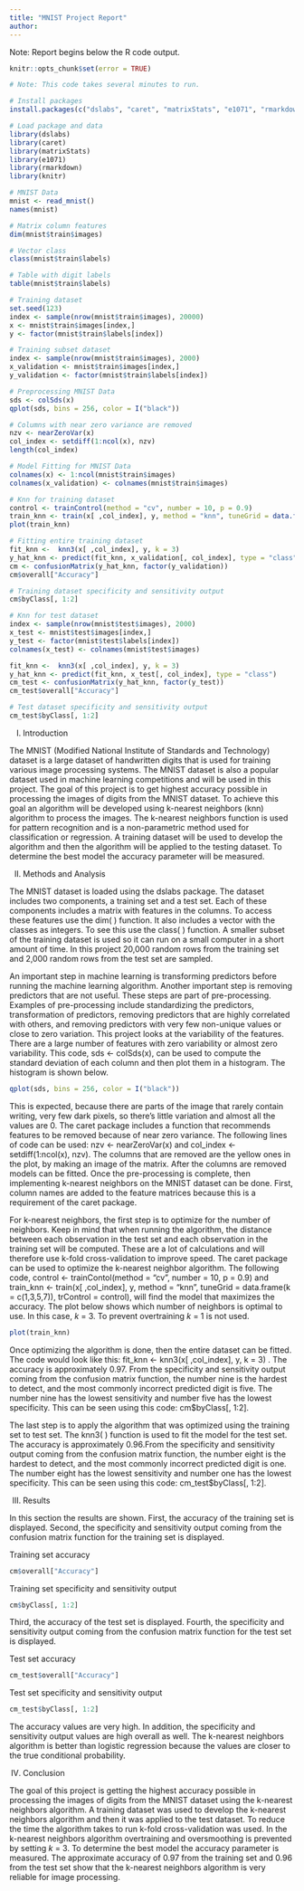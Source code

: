 ```yaml
---
title: "MNIST Project Report"
author:
---
```


Note: Report begins below the R code output.

```r
knitr::opts_chunk$set(error = TRUE)
```

```r

# Note: This code takes several minutes to run.

# Install packages
install.packages(c("dslabs", "caret", "matrixStats", "e1071", "rmarkdown","knitr"))

# Load package and data
library(dslabs)
library(caret)
library(matrixStats)
library(e1071)
library(rmarkdown)
library(knitr)

# MNIST Data
mnist <- read_mnist()
names(mnist)

# Matrix column features 
dim(mnist$train$images)

# Vector class
class(mnist$train$labels)

# Table with digit labels
table(mnist$train$labels)

# Training dataset
set.seed(123)
index <- sample(nrow(mnist$train$images), 20000)
x <- mnist$train$images[index,]
y <- factor(mnist$train$labels[index])

# Training subset dataset
index <- sample(nrow(mnist$train$images), 2000)
x_validation <- mnist$train$images[index,]
y_validation <- factor(mnist$train$labels[index])

# Preprocessing MNIST Data
sds <- colSds(x)
qplot(sds, bins = 256, color = I("black"))

# Columns with near zero variance are removed
nzv <- nearZeroVar(x)
col_index <- setdiff(1:ncol(x), nzv)
length(col_index)

# Model Fitting for MNIST Data
colnames(x) <- 1:ncol(mnist$train$images)
colnames(x_validation) <- colnames(mnist$train$images)

# Knn for training dataset
control <- trainControl(method = "cv", number = 10, p = 0.9)
train_knn <- train(x[ ,col_index], y, method = "knn", tuneGrid = data.frame(k = c(1,3,5,7)), trControl = control)
plot(train_knn)

# Fitting entire training dataset
fit_knn <-  knn3(x[ ,col_index], y, k = 3) 
y_hat_knn <- predict(fit_knn, x_validation[, col_index], type = "class")
cm <- confusionMatrix(y_hat_knn, factor(y_validation))
cm$overall["Accuracy"]  

# Training dataset specificity and sensitivity output
cm$byClass[, 1:2]

# Knn for test dataset
index <- sample(nrow(mnist$test$images), 2000)
x_test <- mnist$test$images[index,]
y_test <- factor(mnist$test$labels[index])
colnames(x_test) <- colnames(mnist$test$images)

fit_knn <-  knn3(x[ ,col_index], y, k = 3) 
y_hat_knn <- predict(fit_knn, x_test[, col_index], type = "class")
cm_test <- confusionMatrix(y_hat_knn, factor(y_test))
cm_test$overall["Accuracy"]  

# Test dataset specificity and sensitivity output
cm_test$byClass[, 1:2]
```


I) Introduction

The MNIST (Modified National Institute of Standards and Technology) dataset is a large dataset of handwritten digits that is used for training various image processing systems. The MNIST dataset is also a popular dataset used in machine learning competitions and will be used in this project. The goal of this project is to get highest accuracy possible in processing the images of digits from the MNIST dataset. To achieve this goal an algorithm will be developed using k-nearest neighbors (knn) algorithm to process the images. The k-nearest neighbors function is used for pattern recognition and is a non-parametric method used for classification or regression. A training dataset will be used to develop the algorithm and then the algorithm will be applied to the testing dataset. To determine the best model the accuracy parameter will be measured.  

II) Methods and Analysis 

The MNIST dataset is loaded using the dslabs package. The dataset includes two components, a training set and a test set. Each of these components includes a matrix with features in the columns. To access these features use the dim( ) function. It also includes a vector with the classes as integers. To see this use the class( ) function. A smaller subset of the training dataset is used so it can run on a small computer in a short amount of time. In this project 20,000 random rows from the training set and 2,000 random rows from the test set are sampled.

An important step in machine learning is transforming predictors before running the machine learning algorithm. Another important step is removing predictors that are not useful. These steps are part of pre-processing. Examples of pre-processing include standardizing the predictors, transformation of predictors, removing predictors that are highly correlated with others, and removing predictors with very few non-unique values or close to zero variation. This project looks at the variability of the features. There are a large number of features with zero variability or almost zero variability. This code, sds <- colSds(x), can be used to compute the standard deviation of each column and then plot them in a histogram. The histogram is shown below.

```r
qplot(sds, bins = 256, color = I("black"))
```

This is expected, because there are parts of the image that rarely contain writing, very few dark pixels, so there's little variation and almost all the values are 0. The caret package includes a function that recommends features to be removed because of near zero variance. The following lines of code can be used: nzv <- nearZeroVar(x) and col_index <- setdiff(1:ncol(x), nzv). The columns that are removed are the yellow ones in the plot, by making an image of the matrix. After the columns are removed models can be fitted. Once the pre-processing is complete, then implementing k-nearest neighbors on the MNIST dataset can be done. First, column names are added to the feature matrices because this is a requirement of the caret package.

For k-nearest neighbors, the first step is to optimize for the number of neighbors. Keep in mind that when running the algorithm, the distance between each observation in the test set and each observation in the training set will be computed. These are a lot of calculations and will therefore use k-fold cross-validation to improve speed. The caret package can be used to optimize the k-nearest neighbor algorithm. The following code,  control <- trainContol(method = “cv”, number = 10, p = 0.9) and train_knn <- train(x[ ,col_index], y, method = “knn”, tuneGrid = data.frame(k = c(1,3,5,7)), trControl = control), will find the model that maximizes the accuracy. The plot below shows which number of neighbors is optimal to use. In this case, $k$ = 3. To prevent overtraining $k$ = 1 is not used. 

```r
plot(train_knn)
```

Once optimizing the algorithm is done, then the entire dataset can be fitted. The code would look like this: fit_knn <-  knn3(x[ ,col_index], y, k = 3) . The accuracy is approximately 0.97. From the specificity and sensitivity output coming from the confusion matrix function, the number nine is the hardest to detect, and the most commonly incorrect predicted digit is five. The number nine has the lowest sensitivity and number five has the lowest specificity. This can be seen using this code: cm$byClass[, 1:2]. 

The last step is to apply the algorithm that was optimized using the training set to test set. The knn3( ) function is used to fit the model for the test set. The accuracy is approximately 0.96.From the specificity and sensitivity output coming from the confusion matrix function, the number eight is the hardest to detect, and the most commonly incorrect predicted digit is one. The number eight has the lowest sensitivity and number one has the lowest specificity. This can be seen using this code: cm_test$byClass[, 1:2]. 

III) Results

In this section the results are shown. First, the accuracy of the training set is displayed. Second, the specificity and sensitivity output coming from the confusion matrix function for the training set is displayed.

Training set accuracy 
```r
cm$overall["Accuracy"] 
```

Training set specificity and sensitivity output
```r
cm$byClass[, 1:2]
```

Third, the accuracy of the test set is displayed. Fourth, the specificity and sensitivity output coming from the confusion matrix function for the test set is displayed.

Test set accuracy 
```r
cm_test$overall["Accuracy"]  
```

Test set specificity and sensitivity output
```r
cm_test$byClass[, 1:2]
```

The accuracy values are very high. In addition, the specificity and sensitivity output values are high overall as well. The k-nearest neighbors algorithm is better than logistic regression because the values are closer to the true conditional probability. 

IV) Conclusion

The goal of this project is getting the highest accuracy possible in processing the images of digits from the MNIST dataset using the k-nearest neighbors algorithm. A training dataset was used to develop the  k-nearest neighbors algorithm and then it was  applied to the test dataset. To reduce the time the algorithm takes to run k-fold cross-validation was used. In the k-nearest neighbors algorithm overtraining and oversmoothing is prevented by setting $k$ = 3. To determine the best model the accuracy parameter is measured. The approximate accuracy of 0.97 from the training set and 0.96 from the test set show that the k-nearest neighbors algorithm is very reliable for image processing. 
